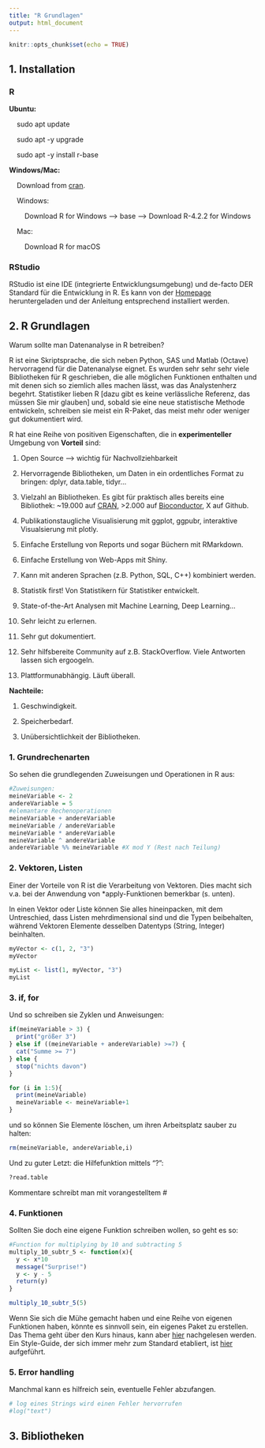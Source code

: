 ```yaml
---
title: "R Grundlagen"
output: html_document
---
```


```r
knitr::opts_chunk$set(echo = TRUE)
```

## 1. Installation

### R

**Ubuntu:**

&nbsp;&nbsp;&nbsp;&nbsp;sudo apt update

&nbsp;&nbsp;&nbsp;&nbsp;sudo apt -y upgrade

&nbsp;&nbsp;&nbsp;&nbsp;sudo apt -y install r-base
    
**Windows/Mac:**

&nbsp;&nbsp;&nbsp;&nbsp;Download from [cran](https://cran.r-project.org/).

&nbsp;&nbsp;&nbsp;&nbsp;Windows: 

&nbsp;&nbsp;&nbsp;&nbsp;&nbsp;&nbsp;&nbsp;&nbsp;Download R for Windows --> base --> Download R-4.2.2 for Windows

&nbsp;&nbsp;&nbsp;&nbsp;Mac: 

&nbsp;&nbsp;&nbsp;&nbsp;&nbsp;&nbsp;&nbsp;&nbsp;Download R for macOS

### RStudio

RStudio ist eine IDE (integrierte Entwicklungsumgebung) und de-facto DER Standard für die Entwicklung in R. Es kann von der [Homepage](https://posit.co/download/rstudio-desktop/) heruntergeladen und der Anleitung entsprechend installiert werden.  

## 2. R Grundlagen

Warum sollte man Datenanalyse in R betreiben?

R ist eine Skriptsprache, die sich neben Python, SAS und Matlab (Octave) hervorragend für die Datenanalyse eignet. Es wurden sehr sehr sehr viele Bibliotheken für R geschrieben, die alle möglichen Funktionen enthalten und mit denen sich so ziemlich alles machen lässt, was das Analystenherz begehrt. Statistiker lieben R [dazu gibt es keine verlässliche Referenz, das müssen Sie mir glauben] und, sobald sie eine neue statistische Methode entwickeln, schreiben sie meist ein R-Paket, das meist mehr oder weniger gut dokumentiert wird. 

R hat eine Reihe von positiven Eigenschaften, die in **experimenteller** Umgebung von **Vorteil** sind:

1. Open Source --> wichtig für Nachvollziehbarkeit

2. Hervorragende Bibliotheken, um Daten in ein ordentliches Format zu bringen: dplyr, data.table, tidyr...

3. Vielzahl an Bibliotheken. Es gibt für praktisch alles bereits eine Bibliothek: ~19.000 auf [CRAN](https://cran.r-project.org/), >2.000 auf [Bioconductor](https://www.bioconductor.org/), X auf Github.

4. Publikationstaugliche Visualisierung mit ggplot, ggpubr, interaktive Visualsierung mit plotly.

5. Einfache Erstellung von Reports und sogar Büchern mit RMarkdown.

6. Einfache Erstellung von Web-Apps mit Shiny.

7. Kann mit anderen Sprachen (z.B. Python, SQL, C++) kombiniert werden.

8. Statistik first! Von Statistikern für Statistiker entwickelt.

9. State-of-the-Art Analysen mit Machine Learning, Deep Learning...

9. Sehr leicht zu erlernen.

10. Sehr gut dokumentiert.

11. Sehr hilfsbereite Community auf z.B. StackOverflow. Viele Antworten lassen sich ergoogeln.

12. Plattformunabhängig. Läuft überall.

**Nachteile:**

1. Geschwindigkeit.

2. Speicherbedarf.

3. Unübersichtlichkeit der Bibliotheken.


###    1. Grundrechenarten

So sehen die grundlegenden Zuweisungen und Operationen in R aus:

```r
#Zuweisungen:
meineVariable <- 2
andereVariable = 5
#elemantare Rechenoperationen
meineVariable + andereVariable
meineVariable / andereVariable
meineVariable * andereVariable
meineVariable ^ andereVariable
andereVariable %% meineVariable #X mod Y (Rest nach Teilung)
```

###    2. Vektoren, Listen

Einer der Vorteile von R ist die Verarbeitung von Vektoren. Dies macht sich v.a. bei der Anwendung von *apply-Funktionen bemerkbar (s. unten).

In einen Vektor oder Liste können Sie alles hineinpacken, mit dem Untreschied, dass Listen mehrdimensional sind und die Typen beibehalten, während Vektoren Elemente desselben Datentyps (String, Integer) beinhalten.  

```r
myVector <- c(1, 2, "3")
myVector
```
```r
myList <- list(1, myVector, "3")
myList
```



###    3. if, for

Und so schreiben sie Zyklen und Anweisungen:
```r
if(meineVariable > 3) {
  print("größer 3")
} else if ((meineVariable + andereVariable) >=7) {
  cat("Summe >= 7")
} else {
  stop("nichts davon")
}
```
```r
for (i in 1:5){
  print(meineVariable)
  meineVariable <- meineVariable+1
}
```

und so können Sie Elemente löschen, um ihren Arbeitsplatz sauber zu halten:
```r
rm(meineVariable, andereVariable,i)
```

Und zu guter Letzt: die Hilfefunktion mittels "?":
```r
?read.table
```

Kommentare schreibt man mit vorangestelltem #

###    4. Funktionen

Sollten Sie doch eine eigene Funktion schreiben wollen, so geht es so:

```r
#Function for multiplying by 10 and subtracting 5
multiply_10_subtr_5 <- function(x){
  y <- x*10
  message("Surprise!")
  y <- y - 5
  return(y)
}
```

```r
multiply_10_subtr_5(5)
```

Wenn Sie sich die Mühe gemacht haben und eine Reihe von eigenen Funktionen haben, könnte es sinnvoll sein, ein eigenes Paket zu erstellen. Das Thema geht über den Kurs hinaus, kann aber [hier](https://r-pkgs.org/) nachgelesen werden. Ein Style-Guide, der sich immer mehr zum Standard etabliert, ist [hier](https://style.tidyverse.org/) aufgeführt.

###    5. Error handling

Manchmal kann es hilfreich sein, eventuelle Fehler abzufangen. 

```r
# log eines Strings wird einen Fehler hervorrufen
#log("text") 
```

    
## 3. Bibliotheken


